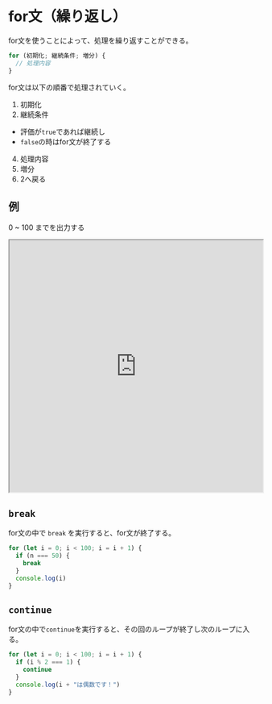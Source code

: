 ---
---

# for文（繰り返し）

for文を使うことによって、処理を繰り返すことができる。

```javascript
for (初期化; 継続条件; 増分) {
  // 処理内容
}
```

for文は以下の順番で処理されていく。

1. 初期化
2. 継続条件
  - 評価が`true`であれば継続し
  - `false`の時はfor文が終了する
4. 処理内容
5. 増分
6. 2へ戻る

## 例

0 ~ 100 までを出力する

<iframe
  src="https://stackblitz.com/edit/js-qssrmv?devToolsHeight=33&embed=1&file=index.js&hideExplorer=1&hideNavigation=1"
  width="100%"
  height="500px"
  title="stupefied-sutherland-jdtqvf"
  allow="accelerometer; ambient-light-sensor; camera; encrypted-media; geolocation; gyroscope; hid; microphone; midi; payment; usb; vr; xr-spatial-tracking"
  sandbox="allow-forms allow-modals allow-popups allow-presentation allow-same-origin allow-scripts"
></iframe>

## `break`

for文の中で `break` を実行すると、for文が終了する。

```javascript
for (let i = 0; i < 100; i = i + 1) {
  if (n === 50) {
    break
  }
  console.log(i)
}
```

## `continue`

for文の中で`continue`を実行すると、その回のループが終了し次のループに入る。

```javascript
for (let i = 0; i < 100; i = i + 1) {
  if (i % 2 === 1) {
    continue
  }
  console.log(i + "は偶数です！")
}
```

